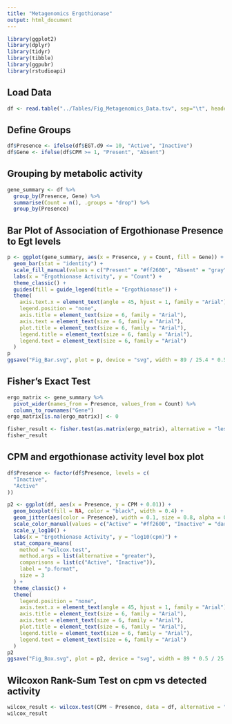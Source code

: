 ```yaml
---
title: "Metagenomics Ergothionase"
output: html_document
---
```


```r
library(ggplot2)
library(dplyr)
library(tidyr)
library(tibble)
library(ggpubr)
library(rstudioapi)
```

## Load Data
```r
df <- read.table("../Tables/Fig_Metagenomics_Data.tsv", sep="\t", header=TRUE)
```

## Define Groups
```r
df$Presence <- ifelse(df$EGT.d9 <= 10, "Active", "Inactive")
df$Gene <- ifelse(df$CPM >= 1, "Present", "Absent")
```

## Grouping by metabolic activity
```r
gene_summary <- df %>%
  group_by(Presence, Gene) %>%
  summarise(Count = n(), .groups = "drop") %>%
  group_by(Presence)
```

## Bar Plot of Association of Ergothionase Presence to Egt levels
```r
p <- ggplot(gene_summary, aes(x = Presence, y = Count, fill = Gene)) +
  geom_bar(stat = "identity") +
  scale_fill_manual(values = c("Present" = "#ff2600", "Absent" = "gray")) +
  labs(x = "Ergothionase Activity", y = "Count") +
  theme_classic() +
  guides(fill = guide_legend(title = "Ergothionase")) +
  theme(
    axis.text.x = element_text(angle = 45, hjust = 1, family = "Arial"),
    legend.position = "none",
    axis.title = element_text(size = 6, family = "Arial"),
    axis.text = element_text(size = 6, family = "Arial"),
    plot.title = element_text(size = 6, family = "Arial"),
    legend.title = element_text(size = 6, family = "Arial"),
    legend.text = element_text(size = 6, family = "Arial")
  )
p
ggsave("Fig_Bar.svg", plot = p, device = "svg", width = 89 / 25.4 * 0.5, height = 89 * 0.5 / 25.4, units = "in")
```

## Fisher's Exact Test
```r
ergo_matrix <- gene_summary %>%
  pivot_wider(names_from = Presence, values_from = Count) %>%
  column_to_rownames("Gene")
ergo_matrix[is.na(ergo_matrix)] <- 0

fisher_result <- fisher.test(as.matrix(ergo_matrix), alternative = "less")
fisher_result
```

## CPM and ergothionase activity level box plot
```r
df$Presence <- factor(df$Presence, levels = c(
  "Inactive",
  "Active"
))

p2 <- ggplot(df, aes(x = Presence, y = CPM + 0.01)) +
  geom_boxplot(fill = NA, color = "black", width = 0.4) +
  geom_jitter(aes(color = Presence), width = 0.1, size = 0.8, alpha = 0.6) +
  scale_color_manual(values = c("Active" = "#ff2600", "Inactive" = "darkgray")) +
  scale_y_log10() +
  labs(x = "Ergothionase Activity", y = "log10(cpm)") +
  stat_compare_means(
    method = "wilcox.test",
    method.args = list(alternative = "greater"),
    comparisons = list(c("Active", "Inactive")),
    label = "p.format",
    size = 3
  ) +
  theme_classic() +
  theme(
    legend.position = "none",
    axis.text.x = element_text(angle = 45, hjust = 1, family = "Arial"),
    axis.title = element_text(size = 6, family = "Arial"),
    axis.text = element_text(size = 6, family = "Arial"),
    plot.title = element_text(size = 6, family = "Arial"),
    legend.title = element_text(size = 6, family = "Arial"),
    legend.text = element_text(size = 6, family = "Arial")
  )
p2
ggsave("Fig_Box.svg", plot = p2, device = "svg", width = 89 * 0.5 / 25.4, height = 89 * 0.5 / 25.4, units = "in")

```


## Wilcoxon Rank-Sum Test on cpm vs detected activity
```r
wilcox_result <- wilcox.test(CPM ~ Presence, data = df, alternative = "less")
wilcox_result
```
